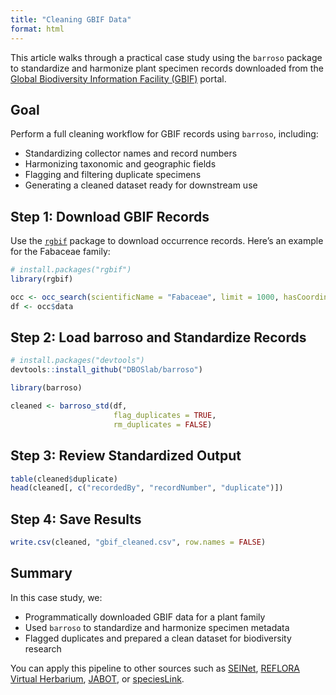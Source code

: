 ```yaml
---
title: "Cleaning GBIF Data"
format: html
---
```


This article walks through a practical case study using the `barroso` package to standardize and harmonize plant specimen records downloaded from the [Global Biodiversity Information Facility (GBIF)](https://www.gbif.org/) portal.

## Goal

Perform a full cleaning workflow for GBIF records using `barroso`, including:

- Standardizing collector names and record numbers
- Harmonizing taxonomic and geographic fields
- Flagging and filtering duplicate specimens
- Generating a cleaned dataset ready for downstream use

## Step 1: Download GBIF Records

Use the [`rgbif`](https://docs.ropensci.org/rgbif/) package to download occurrence records. Here's an example for the Fabaceae family:

```r
# install.packages("rgbif")
library(rgbif)

occ <- occ_search(scientificName = "Fabaceae", limit = 1000, hasCoordinate = TRUE)
df <- occ$data
```

## Step 2: Load barroso and Standardize Records

```r
# install.packages("devtools")
devtools::install_github("DBOSlab/barroso")

library(barroso)

cleaned <- barroso_std(df,
                       flag_duplicates = TRUE,
                       rm_duplicates = FALSE)
```

## Step 3: Review Standardized Output

```r
table(cleaned$duplicate)
head(cleaned[, c("recordedBy", "recordNumber", "duplicate")])
```

## Step 4: Save Results

```r
write.csv(cleaned, "gbif_cleaned.csv", row.names = FALSE)
```

## Summary

In this case study, we:

- Programmatically downloaded GBIF data for a plant family
- Used `barroso` to standardize and harmonize specimen metadata
- Flagged duplicates and prepared a clean dataset for biodiversity research

You can apply this pipeline to other sources such as [SEINet](https://swbiodiversity.org/seinet), [REFLORA Virtual Herbarium](https://floradobrasil.jbrj.gov.br/reflora/herbarioVirtual/), [JABOT](https://jabot.jbrj.gov.br/v3/consulta.php), or [speciesLink](https://specieslink.net/).
